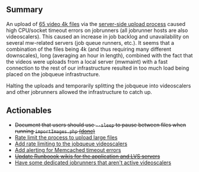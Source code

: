 {{irdoc|status=review}} <!--
The status field should be one of:
* {{irdoc|status=draft}} - Initial status. When you're happy with the state of your draft, change it to status=review.
* {{irdoc|status=review}} - The incident review working group will contact you then to finalise the report. See also the steps on [[Incident documentation]].
* {{irdoc|status=final}}
-->

== Summary ==
An upload of [[phab:T278856|65 video 4k files]] via the [[Uploading_large_files|server-side upload process]] caused high CPU/socket timeout errors on jobrunners (all jobrunner hosts are also videoscalers).  This caused an increase in job backlog and unavailability on several mw-related servers (job queue runners, etc.).  It seems that a combination of the files being 4k (and thus requiring many different downscales), long (averaging an hour in length), combined with the fact that the videos were uploads from a local server (mwmaint) with a fast connection to the rest of our infrastructure resulted in too much load being placed on the jobqueue infrastructure.

Halting the uploads and temporarily splitting the jobqueue into videoscalers and other jobrunners allowed the infrastructure to catch up.  

== Actionables ==

* <s>Document that users should use <code>--sleep</code> to pause between files when running <code>importImages.php</code> [https://wikitech.wikimedia.org/w/index.php?title=Uploading_large_files&type=revision&diff=1905816&oldid=1830856 (done)]</s>
* [[phab:T278943 | Rate limit the process to upload large files ]]
* [[phab:T278945 | Add rate limiting to the jobqueue videoscalers ]]
* [[phab:T278946 | Add alerting for Memcached timeout errors ]]
* <s>[[phab:T278948 | Update Runboook wikis for the application and LVS servers ]]</s>
* [[phab:T279100|Have some dedicated jobrunners that aren't active videoscalers]]